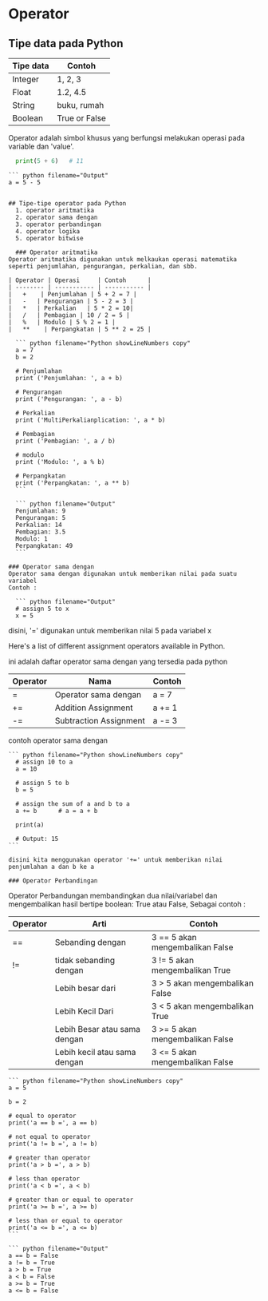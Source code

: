 # Operator

## Tipe data pada Python
|Tipe data   | Contoh      |
|----------- | ----------- |
|Integer | 1, 2, 3 |
|Float | 1.2, 4.5 |
|String   | buku, rumah|
|Boolean | True or False |

Operator adalah simbol khusus yang berfungsi melakukan operasi pada variable dan 'value'.

  ``` python filename="Output"
    print(5 + 6)   # 11
  ```

    ``` python filename="Output"
    a = 5 - 5
  ```

## Tipe-tipe operator pada Python
    1. operator aritmatika
    2. operator sama dengan
    3. operator perbandingan
    4. operator logika
    5. operator bitwise

    ### Operator aritmatika
Operator aritmatika digunakan untuk melkaukan operasi matematika seperti penjumlahan, pengurangan, perkalian, dan sbb.

| Operator | Operasi     | Contoh      |
| -------- | ----------- | ----------- |
|   +    | Penjumlahan | 5 + 2 = 7 |
|   -   | Pengurangan | 5 - 2 = 3 |
|   *   | Perkalian   | 5 * 2 = 10|
|   /   | Pembagian | 10 / 2 = 5 |
|   %   | Modulo | 5 % 2 = 1 |
|   **    | Perpangkatan | 5 ** 2 = 25 |

    ``` python filename="Python showLineNumbers copy"
    a = 7
    b = 2

    # Penjumlahan
    print ('Penjumlahan: ', a + b)  

    # Pengurangan
    print ('Pengurangan: ', a - b)   

    # Perkalian
    print ('MultiPerkalianplication: ', a * b)  

    # Pembagian
    print ('Pembagian: ', a / b) 

    # modulo
    print ('Modulo: ', a % b)  

    # Perpangkatan
    print ('Perpangkatan: ', a ** b)  
    ```

    ``` python filename="Output"
    Penjumlahan: 9
    Pengurangan: 5
    Perkalian: 14
    Pembagian: 3.5
    Modulo: 1
    Perpangkatan: 49
    ```

  ### Operator sama dengan
Operator sama dengan digunakan untuk memberikan nilai pada suatu variabel
Contoh :

    ``` python filename="Output"
    # assign 5 to x 
    x = 5
  ```

  disini, '=' digunakan untuk memberikan nilai 5 pada variabel x

  Here's a list of different assignment operators available in Python.

  ini adalah daftar operator sama dengan yang tersedia pada python

| Operator | Nama     | Contoh      |
| -------- | ----------- | ----------- |
|   = | Operator sama dengan | a = 7 |
|   +=    | Addition Assignment | a += 1 |
|   -=    | Subtraction Assignment   | a -= 3|

contoh operator sama dengan

    ``` python filename="Python showLineNumbers copy"
      # assign 10 to a
      a = 10

      # assign 5 to b
      b = 5 

      # assign the sum of a and b to a
      a += b      # a = a + b

      print(a)

      # Output: 15
    ```

    disini kita menggunakan operator '+=' untuk memberikan nilai penjumlahan a dan b ke a

    ### Operator Perbandingan
Operator Perbandungan membandingkan dua nilai/variabel dan mengembalikan hasil bertipe boolean: True atau False,
Sebagai contoh :

| Operator | Arti     | Contoh      |
| -------- | ----------- | ----------- |
|   ==    | Sebanding dengan | 3 == 5 akan mengembalikan False |
|   !=    | tidak sebanding dengan | 3 != 5 akan mengembalikan True |
|      | Lebih besar dari   | 3 > 5 akan mengembalikan False|
|      | Lebih Kecil Dari | 3 < 5 akan mengembalikan True |
|       | Lebih Besar atau sama dengan | 3 >= 5 akan mengembalikan False |
|       | Lebih kecil atau sama dengan | 3 <= 5 akan mengembalikan False |


    ``` python filename="Python showLineNumbers copy"
    a = 5

    b = 2

    # equal to operator
    print('a == b =', a == b)

    # not equal to operator
    print('a != b =', a != b)

    # greater than operator
    print('a > b =', a > b)

    # less than operator
    print('a < b =', a < b)

    # greater than or equal to operator
    print('a >= b =', a >= b)

    # less than or equal to operator
    print('a <= b =', a <= b)
    ```

    ``` python filename="Output"
    a == b = False
    a != b = True
    a > b = True
    a < b = False
    a >= b = True
    a <= b = False
  ```